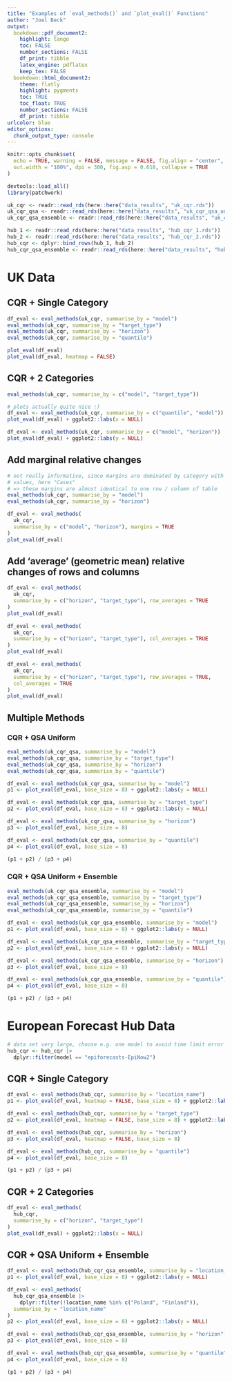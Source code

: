 ```yaml
---
title: "Examples of `eval_methods()` and `plot_eval()` Functions"
author: "Joel Beck"
output:
  bookdown::pdf_document2:
    highlight: tango
    toc: FALSE
    number_sections: FALSE
    df_print: tibble
    latex_engine: pdflatex
    keep_tex: FALSE
  bookdown::html_document2:
    theme: flatly
    highlight: pygments
    toc: TRUE
    toc_float: TRUE
    number_sections: FALSE
    df_print: tibble
urlcolor: blue
editor_options: 
  chunk_output_type: console
---
```


```r
knitr::opts_chunk$set(
  echo = TRUE, warning = FALSE, message = FALSE, fig.align = "center",
  out.width = "100%", dpi = 300, fig.asp = 0.618, collapse = TRUE
)
```


```r
devtools::load_all()
library(patchwork)

uk_cqr <- readr::read_rds(here::here("data_results", "uk_cqr.rds"))
uk_cqr_qsa <- readr::read_rds(here::here("data_results", "uk_cqr_qsa_uniform.rds"))
uk_cqr_qsa_ensemble <- readr::read_rds(here::here("data_results", "uk_cqr_qsa_uniform_ensemble.rds"))

hub_1 <- readr::read_rds(here::here("data_results", "hub_cqr_1.rds"))
hub_2 <- readr::read_rds(here::here("data_results", "hub_cqr_2.rds"))
hub_cqr <- dplyr::bind_rows(hub_1, hub_2)
hub_cqr_qsa_ensemble <- readr::read_rds(here::here("data_results", "hub_cqr_qsa_uniform_ensemble_subset.rds"))
```

# UK Data

## CQR + Single Category

```r
df_eval <- eval_methods(uk_cqr, summarise_by = "model")
eval_methods(uk_cqr, summarise_by = "target_type")
eval_methods(uk_cqr, summarise_by = "horizon")
eval_methods(uk_cqr, summarise_by = "quantile")

plot_eval(df_eval)
plot_eval(df_eval, heatmap = FALSE)
```


## CQR + 2 Categories

```r
eval_methods(uk_cqr, summarise_by = c("model", "target_type"))

# plots actually quite nice :)
df_eval <- eval_methods(uk_cqr, summarise_by = c("quantile", "model"))
plot_eval(df_eval) + ggplot2::labs(x = NULL)

df_eval <- eval_methods(uk_cqr, summarise_by = c("model", "horizon"))
plot_eval(df_eval) + ggplot2::labs(y = NULL)
```

## Add marginal relative changes

```r
# not really informative, since margins are dominated by category with largest
# values, here "Cases"
# => these margins are almost identical to one row / column of table
eval_methods(uk_cqr, summarise_by = "model")
eval_methods(uk_cqr, summarise_by = "horizon")

df_eval <- eval_methods(
  uk_cqr,
  summarise_by = c("model", "horizon"), margins = TRUE
)
plot_eval(df_eval)
```


## Add 'average' (geometric mean) relative changes of rows and columns

```r
df_eval <- eval_methods(
  uk_cqr,
  summarise_by = c("horizon", "target_type"), row_averages = TRUE
)
plot_eval(df_eval)

df_eval <- eval_methods(
  uk_cqr,
  summarise_by = c("horizon", "target_type"), col_averages = TRUE
)
plot_eval(df_eval)

df_eval <- eval_methods(
  uk_cqr,
  summarise_by = c("horizon", "target_type"), row_averages = TRUE,
  col_averages = TRUE
)
plot_eval(df_eval)
```

## Multiple Methods

### CQR + QSA Uniform

```r
eval_methods(uk_cqr_qsa, summarise_by = "model")
eval_methods(uk_cqr_qsa, summarise_by = "target_type")
eval_methods(uk_cqr_qsa, summarise_by = "horizon")
eval_methods(uk_cqr_qsa, summarise_by = "quantile")
```


```r
df_eval <- eval_methods(uk_cqr_qsa, summarise_by = "model")
p1 <- plot_eval(df_eval, base_size = 8) + ggplot2::labs(y = NULL)

df_eval <- eval_methods(uk_cqr_qsa, summarise_by = "target_type")
p2 <- plot_eval(df_eval, base_size = 8) + ggplot2::labs(y = NULL)

df_eval <- eval_methods(uk_cqr_qsa, summarise_by = "horizon")
p3 <- plot_eval(df_eval, base_size = 8)

df_eval <- eval_methods(uk_cqr_qsa, summarise_by = "quantile")
p4 <- plot_eval(df_eval, base_size = 8)

(p1 + p2) / (p3 + p4)
```

### CQR + QSA Uniform + Ensemble

```r
eval_methods(uk_cqr_qsa_ensemble, summarise_by = "model")
eval_methods(uk_cqr_qsa_ensemble, summarise_by = "target_type")
eval_methods(uk_cqr_qsa_ensemble, summarise_by = "horizon")
eval_methods(uk_cqr_qsa_ensemble, summarise_by = "quantile")
```

```r
df_eval <- eval_methods(uk_cqr_qsa_ensemble, summarise_by = "model")
p1 <- plot_eval(df_eval, base_size = 8) + ggplot2::labs(y = NULL)

df_eval <- eval_methods(uk_cqr_qsa_ensemble, summarise_by = "target_type")
p2 <- plot_eval(df_eval, base_size = 8) + ggplot2::labs(y = NULL)

df_eval <- eval_methods(uk_cqr_qsa_ensemble, summarise_by = "horizon")
p3 <- plot_eval(df_eval, base_size = 8)

df_eval <- eval_methods(uk_cqr_qsa_ensemble, summarise_by = "quantile")
p4 <- plot_eval(df_eval, base_size = 8)

(p1 + p2) / (p3 + p4)
```


# European Forecast Hub Data

```r
# data set very large, choose e.g. one model to avoid time limit error
hub_cqr <- hub_cqr |>
  dplyr::filter(model == "epiforecasts-EpiNow2")
```


## CQR + Single Category

```r
df_eval <- eval_methods(hub_cqr, summarise_by = "location_name")
p1 <- plot_eval(df_eval, heatmap = FALSE, base_size = 8) + ggplot2::labs(y = NULL)

df_eval <- eval_methods(hub_cqr, summarise_by = "target_type")
p2 <- plot_eval(df_eval, heatmap = FALSE, base_size = 8) + ggplot2::labs(y = NULL)

df_eval <- eval_methods(hub_cqr, summarise_by = "horizon")
p3 <- plot_eval(df_eval, heatmap = FALSE, base_size = 8)

df_eval <- eval_methods(hub_cqr, summarise_by = "quantile")
p4 <- plot_eval(df_eval, base_size = 8)

(p1 + p2) / (p3 + p4)
```

## CQR + 2 Categories

```r
df_eval <- eval_methods(
  hub_cqr,
  summarise_by = c("horizon", "target_type")
)
plot_eval(df_eval) + ggplot2::labs(x = NULL)
```


## CQR + QSA Uniform + Ensemble

```r
df_eval <- eval_methods(hub_cqr_qsa_ensemble, summarise_by = "location_name")
p1 <- plot_eval(df_eval, base_size = 8) + ggplot2::labs(y = NULL)

df_eval <- eval_methods(
  hub_cqr_qsa_ensemble |>
    dplyr::filter(!location_name %in% c("Poland", "Finland")),
  summarise_by = "location_name"
)
p2 <- plot_eval(df_eval, base_size = 8) + ggplot2::labs(y = NULL)

df_eval <- eval_methods(hub_cqr_qsa_ensemble, summarise_by = "horizon")
p3 <- plot_eval(df_eval, base_size = 8)

df_eval <- eval_methods(hub_cqr_qsa_ensemble, summarise_by = "quantile")
p4 <- plot_eval(df_eval, base_size = 8)

(p1 + p2) / (p3 + p4)
```
